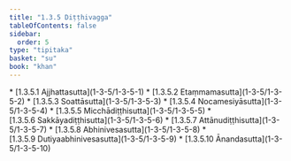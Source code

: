 ```yaml
---
title: "1.3.5 Diṭṭhivagga"
tableOfContents: false
sidebar:
  order: 5
type: "tipitaka"
basket: "su"
book: "khan"
---
```



<DynamicBreadcrumb />



<TableOfContents book="khan" section="1.3.5">
* [1.3.5.1 Ajjhattasutta](1-3-5/1-3-5-1)
* [1.3.5.2 Etaṃmamasutta](1-3-5/1-3-5-2)
* [1.3.5.3 Soattāsutta](1-3-5/1-3-5-3)
* [1.3.5.4 Nocamesiyāsutta](1-3-5/1-3-5-4)
* [1.3.5.5 Micchādiṭṭhisutta](1-3-5/1-3-5-5)
* [1.3.5.6 Sakkāyadiṭṭhisutta](1-3-5/1-3-5-6)
* [1.3.5.7 Attānudiṭṭhisutta](1-3-5/1-3-5-7)
* [1.3.5.8 Abhinivesasutta](1-3-5/1-3-5-8)
* [1.3.5.9 Dutiyaabhinivesasutta](1-3-5/1-3-5-9)
* [1.3.5.10 Ānandasutta](1-3-5/1-3-5-10)
</TableOfContents>